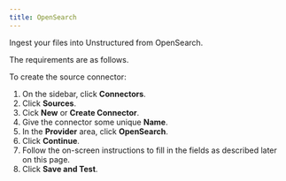 ```yaml
---
title: OpenSearch
---
```


Ingest your files into Unstructured from OpenSearch.

The requirements are as follows.


<OpenSearchPrerequisites />

To create the source connector:

1. On the sidebar, click **Connectors**.
2. Click **Sources**.
3. Cick **New** or **Create Connector**.
4. Give the connector some unique **Name**.
5. In the **Provider** area, click **OpenSearch**.
6. Click **Continue**. 
7. Follow the on-screen instructions to fill in the fields as described later on this page.
8. Click **Save and Test**.


<OpenSearchFields />